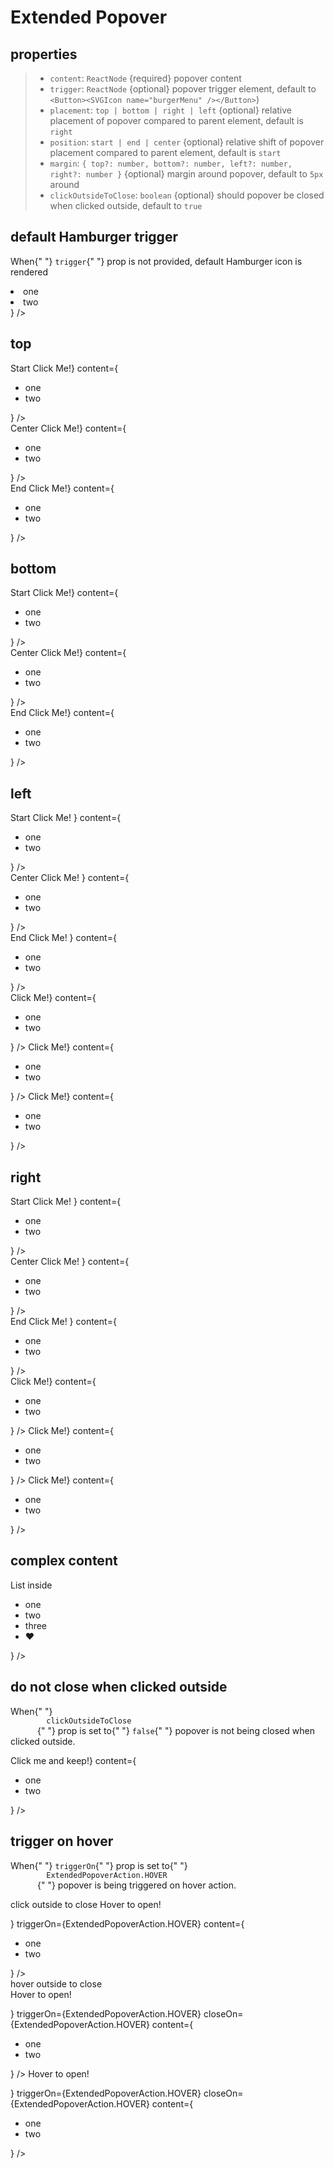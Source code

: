 
<Meta title="Components/ExtendedPopover" component={ExtendedPopover} />

# Extended Popover

## properties

> - `content`: `ReactNode` {required} popover content
> - `trigger`: `ReactNode` {optional} popover trigger element, default to `<Button><SVGIcon name="burgerMenu" /></Button>`)
> - `placement`: `top | bottom | right | left` {optional} relative placement of popover compared to parent element, default is `right`
> - `position`: `start | end | center` {optional} relative shift of popover placement compared to parent element, default is `start`
> - `margin`: `{ top?: number, bottom?: number, left?: number, right?: number }` {optional} margin around popover, default to `5px` around
> - `clickOutsideToClose`: `boolean` {optional} should popover be closed when clicked outside, default to `true`

## default Hamburger trigger

<Canvas>
  <Story name="default">
    <p style={{ color: "black", marginBottom: "2rem" }}>
      When{" "}
      <code style={{ color: "red", fontFamily: "monospace" }}>trigger</code>{" "}
      prop is not provided, default Hamburger icon is rendered
    </p>
    <ExtendedPopover
      content={
        <ul
          style={{
            backgroundColor: "grey",
            padding: "0.5rem",
            border: "solid 1px black",
          }}
        >
          <li>one</li>
          <li>two</li>
        </ul>
      }
    />
  </Story>
</Canvas>

## top

<Canvas>
  <Story name="top">
    <div
      style={{
        display: "flex",
        justifyContent: "space-between",
        marginBottom: "1rem",
      }}
    >
      <div
        style={{
          display: "flex",
          flexDirection: "column",
          alignItems: "center",
        }}
      >
        <span style={{ color: "black", marginBottom: "2rem" }}>Start</span>
        <ExtendedPopover
          placement="top"
          position="start"
          trigger={<button type="button">Click Me!</button>}
          content={
            <ul
              style={{
                backgroundColor: "grey",
                padding: "0.5rem",
                border: "solid 1px black",
              }}
            >
              <li>one</li>
              <li>two</li>
            </ul>
          }
        />
      </div>
      <div
        style={{
          display: "flex",
          flexDirection: "column",
          alignItems: "center",
        }}
      >
        <span style={{ color: "black", marginBottom: "2rem" }}>Center</span>
        <ExtendedPopover
          placement="top"
          position="center"
          trigger={<button type="button">Click Me!</button>}
          content={
            <ul
              style={{
                backgroundColor: "grey",
                padding: "0.5rem",
                border: "solid 1px black",
              }}
            >
              <li>one</li>
              <li>two</li>
            </ul>
          }
        />
      </div>
      <div
        style={{
          display: "flex",
          flexDirection: "column",
          alignItems: "center",
        }}
      >
        <span style={{ color: "black", marginBottom: "2rem" }}>End</span>
        <ExtendedPopover
          placement="top"
          position="end"
          trigger={<button type="button">Click Me!</button>}
          content={
            <ul
              style={{
                backgroundColor: "grey",
                padding: "0.5rem",
                border: "solid 1px black",
              }}
            >
              <li>one</li>
              <li>two</li>
            </ul>
          }
        />
      </div>
    </div>
  </Story>
</Canvas>

## bottom

<Canvas>
  <Story name="bottom">
    <div
      style={{
        display: "flex",
        justifyContent: "space-between",
        marginBottom: "1rem",
      }}
    >
      <div
        style={{
          display: "flex",
          flexDirection: "column",
          alignItems: "center",
        }}
      >
        <span style={{ color: "black", marginBottom: "2rem" }}>Start</span>
        <ExtendedPopover
          placement="bottom"
          position="start"
          trigger={<button type="button">Click Me!</button>}
          content={
            <ul
              style={{
                backgroundColor: "grey",
                padding: "0.5rem",
                border: "solid 1px black",
              }}
            >
              <li>one</li>
              <li>two</li>
            </ul>
          }
        />
      </div>
      <div
        style={{
          display: "flex",
          flexDirection: "column",
          alignItems: "center",
        }}
      >
        <span style={{ color: "black", marginBottom: "2rem" }}>Center</span>
        <ExtendedPopover
          placement="bottom"
          position="center"
          trigger={<button type="button">Click Me!</button>}
          content={
            <ul
              style={{
                backgroundColor: "grey",
                padding: "0.5rem",
                border: "solid 1px black",
              }}
            >
              <li>one</li>
              <li>two</li>
            </ul>
          }
        />
      </div>
      <div
        style={{
          display: "flex",
          flexDirection: "column",
          alignItems: "center",
        }}
      >
        <span style={{ color: "black", marginBottom: "2rem" }}>End</span>
        <ExtendedPopover
          placement="bottom"
          position="end"
          trigger={<button type="button">Click Me!</button>}
          content={
            <ul
              style={{
                backgroundColor: "grey",
                padding: "0.5rem",
                border: "solid 1px black",
              }}
            >
              <li>one</li>
              <li>two</li>
            </ul>
          }
        />
      </div>
    </div>
  </Story>
</Canvas>

## left

<Canvas>
  <Story name="left">
    <div
      style={{
        display: "flex",
        justifyContent: "space-between",
        marginBottom: "5rem",
      }}
    >
      <div
        style={{
          display: "flex",
          flexDirection: "column",
          alignItems: "center",
        }}
      >
        <span style={{ color: "black", marginBottom: "2rem" }}>Start</span>
        <ExtendedPopover
          placement="left"
          position="start"
          trigger={
            <button type="button" style={{ height: "5rem" }}>
              Click Me!
            </button>
          }
          content={
            <ul
              style={{
                backgroundColor: "grey",
                padding: "0.5rem",
                border: "solid 1px black",
              }}
            >
              <li>one</li>
              <li>two</li>
            </ul>
          }
        />
      </div>
      <div
        style={{
          display: "flex",
          flexDirection: "column",
          alignItems: "center",
        }}
      >
        <span style={{ color: "black", marginBottom: "2rem" }}>Center</span>
        <ExtendedPopover
          placement="left"
          position="center"
          trigger={
            <button type="button" style={{ height: "5rem" }}>
              Click Me!
            </button>
          }
          content={
            <ul
              style={{
                backgroundColor: "grey",
                padding: "0.5rem",
                border: "solid 1px black",
              }}
            >
              <li>one</li>
              <li>two</li>
            </ul>
          }
        />
      </div>
      <div
        style={{
          display: "flex",
          flexDirection: "column",
          alignItems: "center",
        }}
      >
        <span style={{ color: "black", marginBottom: "2rem" }}>End</span>
        <ExtendedPopover
          placement="left"
          position="end"
          trigger={
            <button type="button" style={{ height: "5rem" }}>
              Click Me!
            </button>
          }
          content={
            <ul
              style={{
                backgroundColor: "grey",
                padding: "0.5rem",
                border: "solid 1px black",
              }}
            >
              <li>one</li>
              <li>two</li>
            </ul>
          }
        />
      </div>
    </div>
    <div
      style={{
        display: "flex",
        justifyContent: "space-between",
        marginBottom: "1rem",
      }}
    >
      <ExtendedPopover
        placement="left"
        position="start"
        trigger={<button type="button">Click Me!</button>}
        content={
          <ul
            style={{
              backgroundColor: "grey",
              padding: "0.5rem",
              border: "solid 1px black",
            }}
          >
            <li>one</li>
            <li>two</li>
          </ul>
        }
      />
      <ExtendedPopover
        placement="left"
        position="center"
        trigger={<button type="button">Click Me!</button>}
        content={
          <ul
            style={{
              backgroundColor: "grey",
              padding: "0.5rem",
              border: "solid 1px black",
            }}
          >
            <li>one</li>
            <li>two</li>
          </ul>
        }
      />
      <ExtendedPopover
        placement="left"
        position="right"
        trigger={<button type="button">Click Me!</button>}
        content={
          <ul
            style={{
              backgroundColor: "grey",
              padding: "0.5rem",
              border: "solid 1px black",
            }}
          >
            <li>one</li>
            <li>two</li>
          </ul>
        }
      />
    </div>
  </Story>
</Canvas>

## right

<Canvas>
  <Story name="right">
    <div
      style={{
        display: "flex",
        justifyContent: "space-between",
        marginBottom: "5rem",
      }}
    >
      <div
        style={{
          display: "flex",
          flexDirection: "column",
          alignItems: "center",
        }}
      >
        <span style={{ color: "black", marginBottom: "2rem" }}>Start</span>
        <ExtendedPopover
          placement="right"
          position="start"
          trigger={
            <button type="button" style={{ height: "5rem" }}>
              Click Me!
            </button>
          }
          content={
            <ul
              style={{
                backgroundColor: "grey",
                padding: "0.5rem",
                border: "solid 1px black",
              }}
            >
              <li>one</li>
              <li>two</li>
            </ul>
          }
        />
      </div>
      <div
        style={{
          display: "flex",
          flexDirection: "column",
          alignItems: "center",
        }}
      >
        <span style={{ color: "black", marginBottom: "2rem" }}>Center</span>
        <ExtendedPopover
          placement="right"
          position="center"
          trigger={
            <button type="button" style={{ height: "5rem" }}>
              Click Me!
            </button>
          }
          content={
            <ul
              style={{
                backgroundColor: "grey",
                padding: "0.5rem",
                border: "solid 1px black",
              }}
            >
              <li>one</li>
              <li>two</li>
            </ul>
          }
        />
      </div>
      <div
        style={{
          display: "flex",
          flexDirection: "column",
          alignItems: "center",
        }}
      >
        <span style={{ color: "black", marginBottom: "2rem" }}>End</span>
        <ExtendedPopover
          placement="right"
          position="end"
          trigger={
            <button type="button" style={{ height: "5rem" }}>
              Click Me!
            </button>
          }
          content={
            <ul
              style={{
                backgroundColor: "grey",
                padding: "0.5rem",
                border: "solid 1px black",
              }}
            >
              <li>one</li>
              <li>two</li>
            </ul>
          }
        />
      </div>
    </div>
    <div
      style={{
        display: "flex",
        justifyContent: "space-between",
        marginBottom: "1rem",
      }}
    >
      <ExtendedPopover
        placement="right"
        position="start"
        trigger={<button type="button">Click Me!</button>}
        content={
          <ul
            style={{
              backgroundColor: "grey",
              padding: "0.5rem",
              border: "solid 1px black",
            }}
          >
            <li>one</li>
            <li>two</li>
          </ul>
        }
      />
      <ExtendedPopover
        placement="right"
        position="center"
        trigger={<button type="button">Click Me!</button>}
        content={
          <ul
            style={{
              backgroundColor: "grey",
              padding: "0.5rem",
              border: "solid 1px black",
            }}
          >
            <li>one</li>
            <li>two</li>
          </ul>
        }
      />
      <ExtendedPopover
        placement="right"
        position="end"
        trigger={<button type="button">Click Me!</button>}
        content={
          <ul
            style={{
              backgroundColor: "grey",
              padding: "0.5rem",
              border: "solid 1px black",
            }}
          >
            <li>one</li>
            <li>two</li>
          </ul>
        }
      />
    </div>
  </Story>
</Canvas>

## complex content

<Canvas>
  <Story name="complex">
    <ExtendedPopover
      placement="top"
      position="center"
      content={
        <div
          style={{
            display: "flex",
            flexDirection: "column",
            backgroundColor: "grey",
            padding: "0.5rem",
            border: "solid 1px black",
          }}
        >
          <div
            style={{
              display: "flex",
              alignItems: "center",
              justifyContent: "center",
            }}
          >
            <SVGIcon name="archive" />
          </div>
          <p style={{ margin: "0.45rem 0", fontWeight: 700 }}>List inside</p>
          <ul style={{ padding: "0.15rem 0.25rem" }}>
            <li>one</li>
            <li>two</li>
            <li>three</li>
            <li>❤️</li>
          </ul>
        </div>
      }
    />
  </Story>
</Canvas>

## do not close when clicked outside

<Canvas>
  <Story name="keep">
    <p style={{ color: "black", marginBottom: "2rem" }}>
      When{" "}
      <code style={{ color: "red", fontFamily: "monospace" }}>
        clickOutsideToClose
      </code>{" "}
      prop is set to{" "}
      <code style={{ color: "red", fontFamily: "monospace" }}>false</code>{" "}
      popover is not being closed when clicked outside.
    </p>
    <ExtendedPopover
      placement="top"
      position="center"
      clickOutsideToClose={false}
      trigger={<button type="button">Click me and keep!</button>}
      content={
        <ul
          style={{
            backgroundColor: "grey",
            padding: "0.5rem",
            border: "solid 1px black",
          }}
        >
          <li>one</li>
          <li>two</li>
        </ul>
      }
    />
  </Story>
</Canvas>

## trigger on hover

<Canvas>
  <Story name="hover">
    <p style={{ color: "black", marginBottom: "2rem" }}>
      When{" "}
      <code style={{ color: "red", fontFamily: "monospace" }}>triggerOn</code>{" "}
      prop is set to{" "}
      <code style={{ color: "red", fontFamily: "monospace" }}>
        ExtendedPopoverAction.HOVER
      </code>{" "}
      popover is being triggered on hover action.
    </p>
    <div
      style={{
        display: "flex",
        justifyContent: "space-around",
        marginBottom: "1rem",
      }}
    >
      <div
        style={{
          display: "flex",
          flexDirection: "column",
          alignItems: "center",
        }}
      >
        <span style={{ color: "black", marginBottom: "2rem" }}>
          click outside to close
        </span>
        <ExtendedPopover
          placement="top"
          position="center"
          trigger={
            <p style={{ fontFamily: "monospace", color: "black" }}>
              Hover to open!
            </p>
          }
          triggerOn={ExtendedPopoverAction.HOVER}
          content={
            <ul
              style={{
                backgroundColor: "grey",
                padding: "0.5rem",
                border: "solid 1px black",
              }}
            >
              <li>one</li>
              <li>two</li>
            </ul>
          }
        />
      </div>
      <div
        style={{
          display: "flex",
          flexDirection: "column",
          alignItems: "center",
        }}
      >
        <span style={{ color: "black", marginBottom: "2rem" }}>
          hover outside to close
        </span>
        <div
          style={{
            display: "flex",
            justifyContent: "space-between",
            columnGap: "3rem",
          }}
        >
          <ExtendedPopover
            placement="top"
            position="center"
            trigger={
              <p style={{ fontFamily: "monospace", color: "black" }}>
                Hover to open!
              </p>
            }
            triggerOn={ExtendedPopoverAction.HOVER}
            closeOn={ExtendedPopoverAction.HOVER}
            content={
              <ul
                style={{
                  backgroundColor: "grey",
                  padding: "0.5rem",
                  border: "solid 1px black",
                }}
              >
                <li>one</li>
                <li>two</li>
              </ul>
            }
          />
          <ExtendedPopover
            placement="right"
            position="center"
            trigger={
              <p style={{ fontFamily: "monospace", color: "black" }}>
                Hover to open!
              </p>
            }
            triggerOn={ExtendedPopoverAction.HOVER}
            closeOn={ExtendedPopoverAction.HOVER}
            content={
              <ul
                style={{
                  backgroundColor: "grey",
                  padding: "0.5rem",
                  border: "solid 1px black",
                }}
              >
                <li>one</li>
                <li>two</li>
              </ul>
            }
          />
        </div>
      </div>
    </div>
  </Story>
</Canvas>
